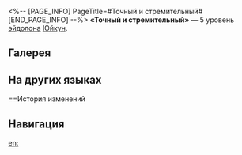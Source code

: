 <%-- [PAGE_INFO]
PageTitle=#Точный и стремительный#
[END_PAGE_INFO] --%>
{{Эйдолон Инфобокс
|Название         = Точный и стремительный
|Изображение      = Эйдолон Точный и стремительный.png
|Персонаж         = Юйкун
|Уровень          = 5
|Длительность     = 
|Описание         = Уровень сверхспособности повышается на 2, максимальный уровень - 15. Уровень таланта повышается на 2, максимальный уровень - 15.
|Свойство1        = 
|Масштабирование1 = 
}}
'''«Точный и стремительный»''' — 5 уровень [[эйдолон]]а [[Юйкун]].

==Галерея==
{{Галерея|position=left|captionalign=center
|Персонаж Юйкун Эйдолон 5.png|Осколок Эйдолона
}}

==На других языках==
{{На других языках
|en   = August Deadshot
|zhs  = 井仪贯侯，疾羽参连
|zht  = 井儀貫侯，疾羽參連
|ja   = {{Rubi|井儀|せいぎ}}の{{Rubi|四矢|よつや}}
{{Rubi|参連|さんれん}}の{{Rubi|疾羽|しつう}}
|ko   = 관록의 명사수
|es   = Rápida y precisa
|fr   = Tir mortel majestueux
|ru   = Точный и стремительный
|th   = August Deadshot
|vi   = Vỗ Cánh Tung Trời
|de   = Schnell und präzise
|id   = August Deadshot
|pt   = Tiro Mortal Majestoso
}}

==История изменений
{{История изменений|3.5}}

==Навигация==
{{Навык Навбокс|Юйкун}}

[[en:]]